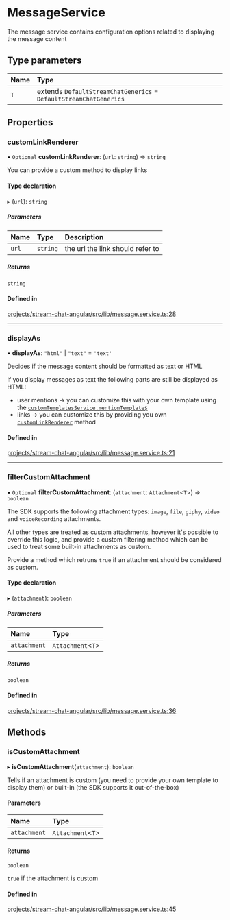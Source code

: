 # MessageService

The message service contains configuration options related to displaying the message content

## Type parameters

| Name | Type                                                              |
| :--- | :---------------------------------------------------------------- |
| `T`  | extends `DefaultStreamChatGenerics` = `DefaultStreamChatGenerics` |

## Properties

### customLinkRenderer

• `Optional` **customLinkRenderer**: (`url`: `string`) => `string`

You can provide a custom method to display links

#### Type declaration

▸ (`url`): `string`

##### Parameters

| Name  | Type     | Description                      |
| :---- | :------- | :------------------------------- |
| `url` | `string` | the url the link should refer to |

##### Returns

`string`

#### Defined in

[projects/stream-chat-angular/src/lib/message.service.ts:28](https://github.com/GetStream/stream-chat-angular/blob/233af9a28d1b6ecdfe793362d5f20b0e8b749c16/projects/stream-chat-angular/src/lib/message.service.ts#L28)

---

### displayAs

• **displayAs**: `"html"` \| `"text"` = `'text'`

Decides if the message content should be formatted as text or HTML

If you display messages as text the following parts are still be displayed as HTML:

- user mentions -> you can customize this with your own template using the [`customTemplatesService.mentionTemplate$`](https://getstream.io/chat/docs/sdk/angular/services/CustomTemplatesService/#mentiontemplate)
- links -> you can customize this by providing you own [`customLinkRenderer`](#customlinkrenderer) method

#### Defined in

[projects/stream-chat-angular/src/lib/message.service.ts:21](https://github.com/GetStream/stream-chat-angular/blob/233af9a28d1b6ecdfe793362d5f20b0e8b749c16/projects/stream-chat-angular/src/lib/message.service.ts#L21)

---

### filterCustomAttachment

• `Optional` **filterCustomAttachment**: (`attachment`: `Attachment`\<`T`\>) => `boolean`

The SDK supports the following attachment types: `image`, `file`, `giphy`, `video` and `voiceRecording` attachments.

All other types are treated as custom attachments, however it's possible to override this logic, and provide a custom filtering method which can be used to treat some built-in attachments as custom.

Provide a method which retruns `true` if an attachment should be considered as custom.

#### Type declaration

▸ (`attachment`): `boolean`

##### Parameters

| Name         | Type                |
| :----------- | :------------------ |
| `attachment` | `Attachment`\<`T`\> |

##### Returns

`boolean`

#### Defined in

[projects/stream-chat-angular/src/lib/message.service.ts:36](https://github.com/GetStream/stream-chat-angular/blob/233af9a28d1b6ecdfe793362d5f20b0e8b749c16/projects/stream-chat-angular/src/lib/message.service.ts#L36)

## Methods

### isCustomAttachment

▸ **isCustomAttachment**(`attachment`): `boolean`

Tells if an attachment is custom (you need to provide your own template to display them) or built-in (the SDK supports it out-of-the-box)

#### Parameters

| Name         | Type                |
| :----------- | :------------------ |
| `attachment` | `Attachment`\<`T`\> |

#### Returns

`boolean`

`true` if the attachment is custom

#### Defined in

[projects/stream-chat-angular/src/lib/message.service.ts:45](https://github.com/GetStream/stream-chat-angular/blob/233af9a28d1b6ecdfe793362d5f20b0e8b749c16/projects/stream-chat-angular/src/lib/message.service.ts#L45)
